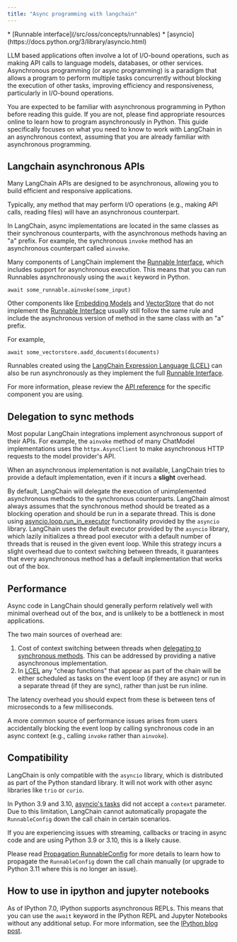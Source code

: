```yaml
---
title: "Async programming with langchain"
---
```


<Info>
  * [Runnable interface](/src/oss/concepts/runnables)
  * [asyncio](https://docs.python.org/3/library/asyncio.html)
</Info>

LLM based applications often involve a lot of I/O-bound operations, such as making API calls to language models, databases, or other services. Asynchronous programming (or async programming) is a paradigm that allows a program to perform multiple tasks concurrently without blocking the execution of other tasks, improving efficiency and responsiveness, particularly in I/O-bound operations.

<Note>
  You are expected to be familiar with asynchronous programming in Python before reading this guide. If you are not, please find appropriate resources online to learn how to program asynchronously in Python. This guide specifically focuses on what you need to know to work with LangChain in an asynchronous context, assuming that you are already familiar with asynchronous programming.
</Note>

## Langchain asynchronous APIs

Many LangChain APIs are designed to be asynchronous, allowing you to build efficient and responsive applications.

Typically, any method that may perform I/O operations (e.g., making API calls, reading files) will have an asynchronous counterpart.

In LangChain, async implementations are located in the same classes as their synchronous counterparts, with the asynchronous methods having an "a" prefix. For example, the synchronous `invoke` method has an asynchronous counterpart called `ainvoke`.

Many components of LangChain implement the [Runnable Interface](/src/oss/concepts/runnables), which includes support for asynchronous execution. This means that you can run Runnables asynchronously using the `await` keyword in Python.

```
await some_runnable.ainvoke(some_input)
```

Other components like [Embedding Models](/src/oss/concepts/embedding_models) and [VectorStore](/src/oss/concepts/vectorstores) that do not implement the [Runnable Interface](/src/oss/concepts/runnables) usually still follow the same rule and include the asynchronous version of method in the same class with an "a" prefix.

For example,

```
await some_vectorstore.aadd_documents(documents)
```

Runnables created using the [LangChain Expression Language (LCEL)](/src/oss/concepts/lcel) can also be run asynchronously as they implement the full [Runnable Interface](/src/oss/concepts/runnables).

For more information, please review the [API reference](https://python.langchain.com/api_reference/) for the specific component you are using.

## Delegation to sync methods

Most popular LangChain integrations implement asynchronous support of their APIs. For example, the `ainvoke` method of many ChatModel implementations uses the `httpx.AsyncClient` to make asynchronous HTTP requests to the model provider's API.

When an asynchronous implementation is not available, LangChain tries to provide a default implementation, even if it incurs a **slight** overhead.

By default, LangChain will delegate the execution of unimplemented asynchronous methods to the synchronous counterparts. LangChain almost always assumes that the synchronous method should be treated as a blocking operation and should be run in a separate thread. This is done using [asyncio.loop.run\_in\_executor](https://docs.python.org/3/library/asyncio-eventloop.html#asyncio.loop.run_in_executor) functionality provided by the `asyncio` library. LangChain uses the default executor provided by the `asyncio` library, which lazily initializes a thread pool executor with a default number of threads that is reused in the given event loop. While this strategy incurs a slight overhead due to context switching between threads, it guarantees that every asynchronous method has a default implementation that works out of the box.

## Performance

Async code in LangChain should generally perform relatively well with minimal overhead out of the box, and is unlikely to be a bottleneck in most applications.

The two main sources of overhead are:

1. Cost of context switching between threads when [delegating to synchronous methods](#delegation-to-sync-methods). This can be addressed by providing a native asynchronous implementation.
2. In [LCEL](/src/oss/concepts/lcel) any "cheap functions" that appear as part of the chain will be either scheduled as tasks on the event loop (if they are async) or run in a separate thread (if they are sync), rather than just be run inline.

The latency overhead you should expect from these is between tens of microseconds to a few milliseconds.

A more common source of performance issues arises from users accidentally blocking the event loop by calling synchronous code in an async context (e.g., calling `invoke` rather than `ainvoke`).

## Compatibility

LangChain is only compatible with the `asyncio` library, which is distributed as part of the Python standard library. It will not work with other async libraries like `trio` or `curio`.

In Python 3.9 and 3.10, [asyncio's tasks](https://docs.python.org/3/library/asyncio-task.html#asyncio.create_task) did not accept a `context` parameter. Due to this limitation, LangChain cannot automatically propagate the `RunnableConfig` down the call chain in certain scenarios.

If you are experiencing issues with streaming, callbacks or tracing in async code and are using Python 3.9 or 3.10, this is a likely cause.

Please read [Propagation RunnableConfig](/src/oss/concepts/runnables/#propagation-of-runnableconfig) for more details to learn how to propagate the `RunnableConfig` down the call chain manually (or upgrade to Python 3.11 where this is no longer an issue).

## How to use in ipython and jupyter notebooks

As of IPython 7.0, IPython supports asynchronous REPLs. This means that you can use the `await` keyword in the IPython REPL and Jupyter Notebooks without any additional setup. For more information, see the [IPython blog post](https://blog.jupyter.org/ipython-7-0-async-repl-a35ce050f7f7).
